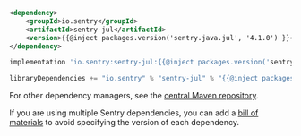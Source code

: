 ```xml {tabTitle:Maven}
<dependency>
    <groupId>io.sentry</groupId>
    <artifactId>sentry-jul</artifactId>
    <version>{{@inject packages.version('sentry.java.jul', '4.1.0') }}</version>
</dependency>
```

```groovy {tabTitle:Gradle}
implementation 'io.sentry:sentry-jul:{{@inject packages.version('sentry.java.jul', '4.1.0') }}'
```

```scala {tabTitle: SBT}
libraryDependencies += "io.sentry" % "sentry-jul" % "{{@inject packages.version('sentry.java.jul', '4.1.0') }}"
```

For other dependency managers, see the [central Maven repository](https://search.maven.org/artifact/io.sentry/sentry-jul).

<Note>

If you are using multiple Sentry dependencies, you can add a [bill of materials](/platforms/java/configuration/bill-of-materials) to avoid specifying the version of each dependency.

</Note>
